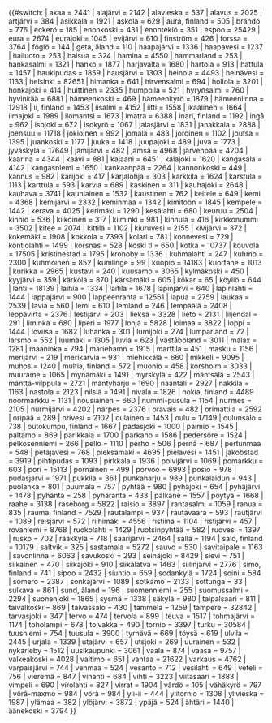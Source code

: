 {{#switch: {{lc:{{{1}}}}}
| akaa = 2441
| alajärvi = 2142
| alavieska = 537
| alavus = 2025
| artjärvi = 384
| asikkala = 1921
| askola = 629
| aura, finland = 505
| brändö = 776
| eckerö = 185
| enonkoski = 431
| enontekiö = 351
| espoo = 25429
| eura = 2674
| eurajoki = 1045
| evijärvi = 610
| finström = 426
| forssa = 3764
| föglö = 144
| geta, åland = 110
| haapajärvi = 1336
| haapavesi = 1237
| hailuoto = 253
| halsua = 324
| hamina = 4550
| hammarland = 253
| hankasalmi = 1321
| hanko = 1877
| harjavalta = 1680
| hartola = 913
| hattula = 1457
| haukipudas = 1859
| hausjärvi = 1303
| heinola = 4493
| heinävesi = 1133
| helsinki = 82651
| himanka = 641
| hirvensalmi = 694
| hollola = 3201
| honkajoki = 414
| huittinen = 2335
| humppila = 521
| hyrynsalmi = 760
| hyvinkää = 6881
| hämeenkoski = 469
| hämeenkyrö = 1879
| hämeenlinna = 12918
| ii, finland = 1453
| iisalmi = 4152
| iitti = 1558
| ikaalinen = 1664
| ilmajoki = 1989
| ilomantsi = 1673
| imatra = 6388
| inari, finland = 1192
| ingå = 962
| isojoki = 672
| isokyrö = 1067
| jalasjärvi = 1831
| janakkala = 2888
| joensuu = 11718
| jokioinen = 992
| jomala = 483
| joroinen = 1102
| joutsa = 1395
| juankoski = 1177
| juuka = 1418
| juupajoki = 489
| juva = 1773
| jyväskylä = 17649
| jämijärvi = 482
| jämsä = 4968
| järvenpää = 4204
| kaarina = 4344
| kaavi = 881
| kajaani = 6451
| kalajoki = 1620
| kangasala = 4142
| kangasniemi = 1650
| kankaanpää = 2264
| kannonkoski = 449
| kannus = 982
| karijoki = 417
| karjalohja = 303
| karkkila = 1624
| karstula = 1113
| karttula = 593
| karvia = 689
| kaskinen = 311
| kauhajoki = 2648
| kauhava = 3741
| kauniainen = 1532
| kaustinen = 762
| keitele = 649
| kemi = 4368
| kemijärvi = 2332
| keminmaa = 1342
| kimitoön = 1845
| kempele = 1442
| kerava = 4025
| kerimäki = 1290
| kesälahti = 680
| keuruu = 2504
| kihniö = 536
| kiikoinen = 317
| kiiminki = 981
| kinnula = 416
| kirkkonummi = 3502
| kitee = 2074
| kittilä = 1102
| kiuruvesi = 2155
| kivijärvi = 372
| kokemäki = 1908
| kokkola = 7393
| kolari = 781
| konnevesi = 729
| kontiolahti = 1499
| korsnäs = 528
| koski tl = 650
| kotka = 10737
| kouvola = 17505
| kristinestad = 1795
| kronoby = 1336
| kuhmalahti = 247
| kuhmo = 2300
| kuhmoinen = 852
| kumlinge = 99
| kuopio = 14183
| kuortane = 1013
| kurikka = 2965
| kustavi = 240
| kuusamo = 3065
| kylmäkoski = 450
| kyyjärvi = 359
| kärkölä = 870
| kärsämäki = 605
| kökar = 65
| köyliö = 644
| lahti = 18139
| laihia = 1334
| laitila = 1678
| lapinjärvi = 640
| lapinlahti = 1444
| lappajärvi = 900
| lappeenranta = 12561
| lapua = 2759
| laukaa = 2539
| lavia = 560
| lemi = 610
| lemland = 246
| lempäälä = 2408
| leppävirta = 2376
| lestijärvi = 203
| lieksa = 3328
| lieto = 2131
| liljendal = 291
| liminka = 680
| liperi = 1977
| lohja = 5828
| loimaa = 3822
| loppi = 1444
| loviisa = 1682
| luhanka = 301
| lumijoki = 274
| lumparland = 72
| larsmo = 552
| luumäki = 1305
| luvia = 623
| väståboland = 3011
| malax = 1281
| maaninka = 794
| mariehamn = 1915
| marttila = 451
| masku = 1156
| merijärvi = 219
| merikarvia = 931
| miehikkälä = 660
| mikkeli = 9095
| muhos = 1240
| multia, finland = 572
| muonio = 458
| korsholm = 3033
| muurame = 1065
| mynämäki = 1491
| myrskylä = 422
| mäntsälä = 2543
| mänttä-vilppula = 2721
| mäntyharju = 1690
| naantali = 2927
| nakkila = 1163
| nastola = 2123
| nilsiä = 1491
| nivala = 1826
| nokia, finland = 4489
| noormarkku = 1131
| nousiainen = 660
| nummi-pusula = 1154
| nurmes = 2105
| nurmijärvi = 4202
| närpes = 2376
| oravais = 482
| orimattila = 2592
| oripää = 289
| orivesi = 2102
| oulainen = 1453
| oulu = 17149
| oulunsalo = 738
| outokumpu, finland = 1667
| padasjoki = 1000
| paimio = 1545
| paltamo = 869
| parikkala = 1700
| parkano = 1586
| pedersöre = 1524
| pelkosenniemi = 266
| pello = 1110
| perho = 506
| pernå = 687
| pertunmaa = 548
| petäjävesi = 768
| pieksämäki = 4695
| pielavesi = 1451
| jakobstad = 3919
| pihtipudas = 1093
| pirkkala = 1936
| polvijärvi = 1069
| pomarkku = 603
| pori = 15113
| pornainen = 499
| porvoo = 6993
| posio = 978
| pudasjärvi = 1971
| pukkila = 361
| punkaharju = 989
| punkalaidun = 943
| puolanka = 801
| puumala = 757
| pyhtää = 980
| pyhäjoki = 654
| pyhäjärvi = 1478
| pyhäntä = 258
| pyhäranta = 433
| pälkäne = 1557
| pöytyä = 1668
| raahe = 3138
| raseborg = 5822
| raisio = 3897
| rantasalmi = 1059
| ranua = 835
| rauma, finland = 7529
| rautalampi = 937
| rautavaara = 593
| rautjärvi = 1089
| reisjärvi = 572
| riihimäki = 4556
| ristiina = 1104
| ristijärvi = 457
| rovaniemi = 8768
| ruokolahti = 1429
| ruotsinpyhtää = 582
| ruovesi = 1397
| rusko = 702
| rääkkylä = 718
| saarijärvi = 2464
| salla = 1194
| salo, finland = 10179
| saltvik = 325
| sastamala = 5272
| sauvo = 530
| savitaipale = 1163
| savonlinna = 6063
| savukoski = 293
| seinäjoki = 8429
| sievi = 751
| siikainen = 470
| siikajoki = 910
| siikalatva = 1463
| siilinjärvi = 2776
| simo, finland = 741
| sipoo = 2432
| siuntio = 659
| sodankylä = 1724
| soini = 584
| somero = 2387
| sonkajärvi = 1089
| sotkamo = 2133
| sottunga = 33
| sulkava = 861
| sund, åland = 196
| suomenniemi = 255
| suomussalmi = 2294
| suonenjoki = 1865
| sysmä = 1338
| säkylä = 980
| taipalsaari = 811
| taivalkoski = 869
| taivassalo = 430
| tammela = 1259
| tampere = 32842
| tarvasjoki = 347
| tervo = 474
| tervola = 899
| teuva = 1517
| tohmajärvi = 1174
| toholampi = 678
| toivakka = 490
| tornio = 3397
| turku = 30584
| tuusniemi = 754
| tuusula = 3900
| tyrnävä = 669
| töysä = 619
| ulvila = 2445
| urjala = 1339
| utajärvi = 657
| utsjoki = 269
| uurainen = 532
| nykarleby = 1512
| uusikaupunki = 3061
| vaala = 874
| vaasa = 9757
| valkeakoski = 4028
| valtimo = 651
| vantaa = 21622
| varkaus = 4762
| varpaisjärvi = 744
| vehmaa = 524
| vesanto = 712
| vesilahti = 649
| veteli = 756
| vieremä = 847
| vihanti = 684
| vihti = 3223
| viitasaari = 1883
| vimpeli = 690
| virolahti = 827
| virrat = 1904
| vårdö = 105
| vähäkyrö = 797
| vörå-maxmo = 984
| vörå = 984
| yli-ii = 444
| ylitornio = 1308
| ylivieska = 1987
| ylämaa = 382
| ylöjärvi = 3872
| ypäjä = 524
| ähtäri = 1440
| äänekoski = 3794
}}<noinclude>[[Category:芬蘭城市信息框模板|{{PAGENAME}}]]
</noinclude>